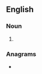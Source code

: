 ==English==

===Noun===
{{head|en|noun plural form}}

# {{plural of|halide|lang=en}}

===Anagrams===
* {{anagrams|en|shailed}}